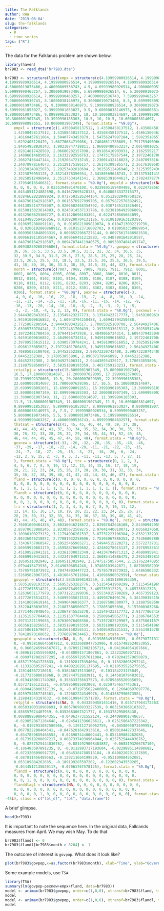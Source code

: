 ```yaml
---
title: The Falklands
author: RWW
date: '2019-08-04'
slug: the-falklands
categories:
  - R
  - time series
tags: ["R"]
---
```


The data for the Falklands problem are shown below.

```r
library(haven)
br7983 <- read_dta("br7983.dta")
```

```r
br7983 <- structure(list(empx = structure(c(4.19999980926514, 4.19999980926514, 
4.19999980926514, 4.19999980926514, 4.19999980926514, 4.19999980926514, 
4.30000019073486, 4.40000009536743, 4.5, 4.69999980926514, 4.90000009536743, 
5.09999990463257, 5.30000019073486, 5.69999980926514, 6, 6.30000019073486, 
6.69999980926514, 7.09999990463257, 7.40000009536743, 7.59999990463257, 
7.90000009536743, 8.10000038146973, 8.30000019073486, 8.5, 8.69999980926514, 
8.80000019073486, 9, 9.10000038146973, 9.19999980926514, 9.30000019073486, 
9.39999961853027, 9.39999961853027, 9.5, 9.60000038146973, 9.60000038146973, 
9.80000019073486, 9.89999961853027, 10, 10.1000003814697, 10.1999998092651, 
10.3000001907349, 10.3999996185303, 10.5, 10, 10.5, 10.6000003814697, 
10.6999998092651, 10.8000001907349), format.stata = "%9.0g"), 
    empxl = structure(c(1.43508458137512, 1.43508458137512, 1.43508458137512, 
    1.43508458137512, 1.43508458137512, 1.43508458137512, 1.45861506462097, 
    1.48160457611084, 1.50407743453979, 1.54756247997284, 1.58923518657684, 
    1.6292405128479, 1.66770684719086, 1.74046611785889, 1.7917594909668, 
    1.84054958820343, 1.90210747718811, 1.96009480953217, 2.00148010253906, 
    2.02814817428589, 2.06686282157898, 2.09186410903931, 2.11625552177429, 
    2.14006614685059, 2.16332292556763, 2.17475175857544, 2.19722461700439, 
    2.20827436447144, 2.21920347213745, 2.23001432418823, 2.24070978164673, 
    2.24070978164673, 2.25129175186157, 2.26176309585571, 2.26176309585571, 
    2.28238248825073, 2.29253482818604, 2.30258512496948, 2.31253552436829, 
    2.3223876953125, 2.33214378356934, 2.34180569648743, 2.35137534141541, 
    2.30258512496948, 2.35137534141541, 2.36085391044617, 2.3702437877655, 
    2.37954616546631), format.stata = "%9.0g"), empxld = structure(c(NA, 
    0, 0, 0, 0, 0, 0.0235304981470108, 0.0229895189404488, 0.0224728565663099, 
    0.0434851124882698, 0.041672695428133, 0.0400053337216377, 
    0.0384662821888924, 0.0727593526244164, 0.0512932948768139, 
    0.0487901642918587, 0.0615578927099705, 0.0579872578382492, 
    0.0413852147758007, 0.0266682468354702, 0.0387145131826401, 
    0.0250013023614883, 0.0243914537131786, 0.0238106492906809, 
    0.0232568625360727, 0.011428696103394, 0.0224728565663099, 
    0.0110498359426856, 0.0109290704131126, 0.0108109163120389, 
    0.0106952888891101, 0, 0.0105821089819074, 0.0104713002219796, 
    0, 0.0206192880868912, 0.0101523716002703, 0.0100503358989954, 
    0.00995033048093319, 0.00985229667276144, 0.00975617486983538, 
    0.00966191105544567, 0.009569451212883, -0.0487901642918587, 
    0.0487901642918587, 0.00947874411940575, 0.00938974041491747, 
    0.00930239260196686), format.stata = "%9.0g"), govpop = structure(c(36, 
    36, 36, 35.5, 33.5, 33.5, 30.5, 31.5, 32, 32, 34, 36.5, 35, 
    32, 30.5, 34.5, 31.5, 29.5, 27.5, 28.5, 25, 25, 28, 25, 24, 
    23.5, 26.5, 25.5, 23, 18.5, 22.5, 22.5, 26, 25.5, 36.5, 39.5, 
    41, 38, 39, 36, 36, 33.5, 38, 39, 34.5, 35, 44, 42), format.stata = "%9.0g"), 
    month = structure(c(7907, 7908, 7909, 7910, 7911, 7912, 8001, 
    8002, 8003, 8004, 8005, 8006, 8007, 8008, 8009, 8010, 8011, 
    8012, 8101, 8102, 8103, 8104, 8105, 8106, 8107, 8108, 8109, 
    8110, 8111, 8112, 8201, 8202, 8203, 8204, 8205, 8206, 8207, 
    8208, 8209, 8210, 8211, 8212, 8301, 8302, 8303, 8304, 8305, 
    8306), format.stata = "%8.0g"), pexnew = structure(c(-3, 
    -4, 0, 0, -16, -16, -22, -18, -18, -7, -4, -8, -10, -9, -14, 
    -12, -13, -14, -15, -11, -18, -16, -11, -16, -14, -12, -9, 
    -16, -13, -20, -14, -16, -10, -8, -2, -3, -3, -2, 1, -5, 
    -2, -2, -10, -4, 1, 2, 13, 9), format.stata = "%8.0g"), pexnewl = structure(c(2.99573230743408, 
    2.94443893432617, 3.13549423217773, 3.13549423217773, 1.94591009616852, 
    1.94591009616852, 0, 1.60943794250488, 1.60943794250488, 
    2.7725887298584, 2.94443893432617, 2.70805025100708, 2.56494927406311, 
    2.63905739784241, 2.19722461700439, 2.39789533615112, 2.30258512496948, 
    2.19722461700439, 2.0794415473938, 2.4849066734314, 1.60943794250488, 
    1.94591009616852, 2.4849066734314, 1.94591009616852, 2.19722461700439, 
    2.39789533615112, 2.63905739784241, 1.94591009616852, 2.30258512496948, 
    1.0986123085022, 2.19722461700439, 1.94591009616852, 2.56494927406311, 
    2.70805025100708, 3.04452252388, 2.99573230743408, 2.99573230743408, 
    3.04452252388, 3.178053855896, 2.89037179946899, 3.04452252388, 
    3.04452252388, 2.56494927406311, 2.94443893432617, 3.178053855896, 
    3.21887588500977, 3.58351898193359, 3.465735912323), format.stata = "%9.0g"), 
    retailpj = structure(c(15.8000001907349, 15.8000001907349, 
    16.5, 17.1000003814697, 17.2000007629395, 17.2999992370605, 
    18.7999992370605, 19.5, 20.2000007629395, 22.3999996185303, 
    22.6000003814697, 21.7000007629395, 17, 16.5, 16.1000003814697, 
    15.6999998092651, 15.6999998092651, 15.3999996185303, 13.3999996185303, 
    12.8000001907349, 12.8999996185303, 12.3000001907349, 11.6999998092651, 
    11.3000001907349, 11, 11.6000003814697, 11.3999996185303, 
    11.5, 11.8000001907349, 11.8000001907349, 11.5, 10.6000003814697, 
    9.89999961853027, 8.89999961853027, 8.89999961853027, 8.80000019073486, 
    8.60000038146973, 8, 7.5, 7.19999980926514, 6.59999990463257, 
    5.80000019073486, 5.5, 5.80000019073486, 5.19999980926514, 
    4.59999990463257, 4.40000009536743, 4.09999990463257), format.stata = "%9.0g"), 
    thatsat = structure(c(41, 45, 45, 46, 44, 40, 39, 37, 38, 
    41, 44, 43, 41, 41, 37, 38, 34, 35, 32, 34, 30, 30, 35, 33, 
    30, 28, 32, 33, 28, 25, 32, 29, 34, 35, 44, 51, 52, 49, 48, 
    46, 44, 44, 49, 45, 47, 44, 50, 48), format.stata = "%8.0g"), 
    gexnew = structure(c(-33, -26, -32, -20, -35, -35, -48, -46, 
    -37, -29, -17, -18, -22, -14, -20, -11, -21, -22, -23, -15, 
    -24, -7, -10, -27, -25, -15, -3, -27, -16, -20, -6, -24, 
    -12, 2, 9, 15, 2, -3, 9, 5, 3, -11, -11, -13, 5, 7, 27, 11
    ), format.stata = "%8.0g"), trx = structure(c(0, 1, 2, 3, 
    4, 5, 6, 7, 8, 9, 10, 11, 12, 13, 14, 15, 16, 17, 18, 19, 
    20, 21, 22, 23, 24, 25, 26, 27, 28, 29, 30, 31, 32, 33, 34, 
    35, 36, 37, 38, 39, 40, 41, 42, 43, 44, 45, 46, 47), format.stata = "%8.0g"), 
    fland = structure(c(0, 0, 0, 0, 0, 0, 0, 0, 0, 0, 0, 0, 0, 
    0, 0, 0, 0, 0, 0, 0, 0, 0, 0, 0, 0, 0, 0, 0, 0, 0, 0, 0, 
    0, 1, 1, 1, 1, 1, 1, 1, 1, 1, 1, 1, 1, 1, 1, 1), format.stata = "%8.0g"), 
    flandt = structure(c(0, 0, 0, 0, 0, 0, 0, 0, 0, 0, 0, 0, 
    0, 0, 0, 0, 0, 0, 0, 0, 0, 0, 0, 0, 0, 0, 0, 0, 0, 0, 0, 
    0, 0, 1, 0, 0, 0, 0, 0, 0, 0, 0, 0, 0, 0, 0, 0, 0), format.stata = "%8.0g"), 
    trz = structure(c(1, 2, 3, 4, 5, 6, 7, 8, 9, 10, 11, 12, 
    13, 14, 15, 16, 17, 18, 19, 20, 21, 22, 23, 24, 25, 26, 27, 
    28, 29, 30, 31, 32, 33, 34, 35, 36, 37, 38, 39, 40, 41, 42, 
    43, 44, 45, 46, 47, 48), format.stata = "%9.0g"), retpjl = structure(c(2.76001000404358, 
    2.76001000404358, 2.80336046218872, 2.83907842636108, 2.84490942955017, 
    2.85070633888245, 2.93385672569275, 2.97041440010071, 3.00568270683289, 
    3.10906100273132, 3.11794996261597, 3.07731223106384, 2.83321332931519, 
    2.80336046218872, 2.77881932258606, 2.75366067886353, 2.75366067886353, 
    2.73436737060547, 2.59525465965271, 2.54944515228271, 2.55722737312317, 
    2.50959920883179, 2.45958876609802, 2.42480278015137, 2.39789533615112, 
    2.45100522041321, 2.43361330032349, 2.44234704971313, 2.46809959411621, 
    2.46809959411621, 2.44234704971313, 2.36085414886475, 2.29253482818604, 
    2.1860511302948, 2.1860511302948, 2.17475175857544, 2.15176224708557, 
    2.0794415473938, 2.01490306854248, 1.97408103942871, 1.88706958293915, 
    1.75785791873932, 1.70474803447723, 1.75785791873932, 1.64865863323212, 
    1.52605628967285, 1.48160457611084, 1.41098690032959), format.stata = "%9.0g"), 
    govpopl = structure(c(3.58351898193359, 3.58351898193359, 
    3.58351898193359, 3.56953263282776, 3.51154541969299, 3.51154541969299, 
    3.41772675514221, 3.4499876499176, 3.465735912323, 3.465735912323, 
    3.52636051177979, 3.59731221199036, 3.55534815788269, 3.465735912323, 
    3.41772675514221, 3.54095935821533, 3.4499876499176, 3.38439035415649, 
    3.31418609619141, 3.34990406036377, 3.21887588500977, 3.21887588500977, 
    3.33220458030701, 3.21887588500977, 3.178053855896, 3.15700030326843, 
    3.27714467048645, 3.23867845535278, 3.13549423217773, 2.91777062416077, 
    3.11351537704468, 3.11351537704468, 3.25809645652771, 3.23867845535278, 
    3.59731221199036, 3.67630076408386, 3.71357202529907, 3.63758611679077, 
    3.66356158256531, 3.58351898193359, 3.58351898193359, 3.51154541969299, 
    3.63758611679077, 3.66356158256531, 3.54095935821533, 3.55534815788269, 
    3.78418970108032, 3.7376697063446), format.stata = "%9.0g"), 
    govpopld = structure(c(NA, 0, 0, -0.013986349105835, -0.0579872131347656, 
    0, -0.0938186645507812, 0.0322608947753906, 0.0157482624053955, 
    0, 0.0606245994567871, 0.0709517002105713, -0.041964054107666, 
    -0.0896122455596924, -0.0480091571807861, 0.12323260307312, 
    -0.0909717082977295, -0.0655972957611084, -0.0702042579650879, 
    0.0357179641723633, -0.131028175354004, 0, 0.113328695297241, 
    -0.113328695297241, -0.0408220291137695, -0.0210535526275635, 
    0.120144367218018, -0.038466215133667, -0.103184223175049, 
    -0.217723608016968, 0.195744752883911, 0, 0.144581079483032, 
    -0.0194180011749268, 0.358633756637573, 0.0789885520935059, 
    0.03727126121521, -0.0759859085083008, 0.0259754657745361, 
    -0.0800426006317139, 0, -0.0719735622406006, 0.126040697097778, 
    0.0259754657745361, -0.122602224349976, 0.0143887996673584, 
    0.228841543197632, -0.0465199947357178), format.stata = "%9.0g"), 
    retpjld = structure(c(NA, 0, 0.0433504581451416, 0.0357179641723633, 
    0.00583100318908691, 0.00579690933227539, 0.0831503868103027, 
    0.036557674407959, 0.0352683067321777, 0.103378295898438, 
    0.00888895988464355, -0.040637731552124, -0.244098901748657, 
    -0.0298528671264648, -0.0245411396026611, -0.0251586437225342, 
    0, -0.0192933082580566, -0.139112710952759, -0.0458095073699951, 
    0.0077822208404541, -0.0476281642913818, -0.0500104427337646, 
    -0.0347859859466553, -0.0269074440002441, 0.053109884262085, 
    -0.0173919200897217, 0.00873374938964844, 0.0257525444030762, 
    0, -0.0257525444030762, -0.0814929008483887, -0.0683193206787109, 
    -0.106483697891235, 0, -0.0112993717193604, -0.0229895114898682, 
    -0.0723206996917725, -0.0645384788513184, -0.0408220291137695, 
    -0.087011456489563, -0.129211664199829, -0.053109884262085, 
    0.053109884262085, -0.109199285507202, -0.122602343559265, 
    -0.0444517135620117, -0.07061767578125), format.stata = "%9.0g"), 
    flandd = structure(c(0, 0, 0, 0, 0, 0, 0, 0, 0, 0, 0, 0, 
    0, 0, 0, 0, 0, 0, 0, 0, 0, 0, 0, 0, 0, 0, 0, 0, 0, 0, 0, 
    0, 0, 1, 0, 0, 0, 0, 0, 0, 0, 0, 0, 0, 0, 0, 0, 0), format.stata = "%9.0g"), 
    flanddlag1 = structure(c(NA, 0, 0, 0, 0, 0, 0, 0, 0, 0, 0, 
    0, 0, 0, 0, 0, 0, 0, 0, 0, 0, 0, 0, 0, 0, 0, 0, 0, 0, 0, 
    0, 0, 0, 0, 1, 0, 0, 0, 0, 0, 0, 0, 0, 0, 0, 0, 0, 0), format.stata = "%9.0g")), row.names = c(NA, 
-48L), class = c("tbl_df", "tbl", "data.frame"))
```

A brief glimpse.

```r
head(br7983)
```

It is important to note the sequence here.  In the original data, Falklands measures from April.  We may wish May.  To do that

```r
br7983$flandl <- 0
br7983$flandl[br7983$month > 8204] <- 1
```

The outcome of interest is `govpop`.  What does it look like?

```r
plot(br7983$govpop,x=as.factor(br7983$month), xlab="Time", ylab="Government Popularity", type="l")
```


Some example models, use `TSA`

```r
library(TSA)
summary(lm(govpop~pexnew+empx+fland, data=br7983))
model <- arimax(br7983$govpop, order=c(1,0,0), xtransf=br7983$fland, transfer=list(c(1,0)))
model
model <- arimax(br7983$govpop, order=c(1,0,0), xtransf=br7983$flandl, transfer=list(c(1,0)))
model
```

